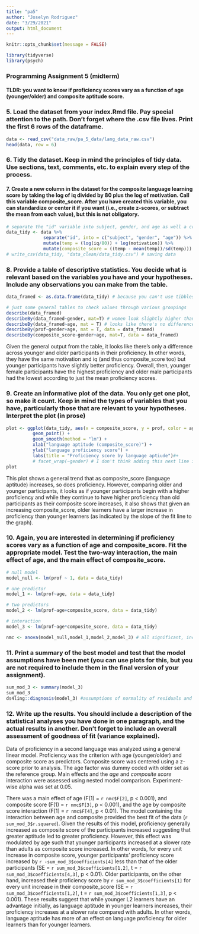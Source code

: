 ```yaml
---
title: "pa5"
author: "Joselyn Rodriguez"
date: "3/29/2021"
output: html_document
---
```


```r
knitr::opts_chunk$set(message = FALSE)
```

```r
library(tidyverse)
library(psych)
```
###  Programming Assignment 5 (midterm)

#### TLDR: you want to know if proficiency scores vary as a function of age (younger/older) and composite aptitude score.

### 5. Load the dataset from your index.Rmd file. Pay special attention to the path. Don’t forget where the .csv file lives. Print the first 6 rows of the dataframe.

```r
data <- read_csv("data_raw/pa_5_data/lang_data_raw.csv")
head(data, row = 6)
```
### 6. Tidy the dataset. Keep in mind the principles of tidy data. Use sections, text, comments, etc. to explain every step of the process.

#### 7. Create a new column in the dataset for the composite language learning score by taking the log of iq divided by 80 plus the log of motivation. Call this variable composite_score. After you have created this variable, you can standardize or center it if you want (i.e., create z-scores, or subtract the mean from each value), but this is not obligatory.

```r

# separate the "id" variable into subject, gender, and age as well a create new variable "composite_score"
data_tidy <- data %>% 
              separate("id", into = c("subject", "gender", "age")) %>% 
              mutate(temp = (log(iq/80)) + log(motivation)) %>% 
              mutate(composite_score = ((temp - mean(temp))/sd(temp))) # NOTE: i do use the zscore
# write_csv(data_tidy, "data_clean/data_tidy.csv") # saving data
```

### 8. Provide a table of descriptive statistics. You decide what is relevant based on the variables you have and your hypotheses. Include any observations you can make from the table.

```r
data_framed <- as.data.frame(data_tidy) # because you can't use tibbles with this function

# just some general tables to check values through various groupings
describe(data_framed)
describeBy(data_framed~gender, mat=T) # women look slightly higher than men in motivation, prof, and composite_score
describeBy(data_framed~age, mat = T) # looks like there's no differences in anything except prof. across age
describeBy(prof~gender+age, mat = T, data = data_framed)
describeBy(composite_score~gender+age, mat=T, data = data_framed)
```
Given the general output from the table, it looks like there's only a difference across younger and older participants in their proficiency. In other words, they have the same motivation and iq (and thus composite_score too) but younger participants have slightly better proficiency. Overall, then, younger female participants have the highest proficiency and older male participants had the lowest according to just the mean proficiency scores.

### 9. Create an informative plot of the data. You only get one plot, so make it count. Keep in mind the types of variables that you have, particularly those that are relevant to your hypotheses. Interpret the plot (in prose)


```r

plot <- ggplot(data_tidy, aes(x = composite_score, y = prof, color = age)) + 
          geom_point() +
          geom_smooth(method = "lm") +
          xlab("language aptitude (composite_score)") +
          ylab("language proficiency score") +
          labs(title = "Proficiency score by language aptiude")#+ 
          # facet_wrap(~gender) # I don't think adding this next line is necessary, but it might be interesting to include the overall difference between male and female learners. Although the trend that younger participants being more proficient is true across both so it's not necessary.
plot
```


This plot shows a general trend that as composite_score (language aptitude) increases, so does proficiency. However, comparing older and younger participants, it looks as if younger participants begin with a higher proficiency and while they continue to have higher proficiency than old participants as their composite score increases, it also shows that given an increasing composite_score, older learners have a larger increase in proficiency than younger learners (as indicated by the slope of the fit line to the graph).


### 10. Again, you are interested in determining if proficiency scores vary as a function of age and composite_score. Fit the appropriate model. Test the two-way interaction, the main effect of age, and the main effect of composite_score.

```r

# null model 
model_null <- lm(prof ~ 1, data = data_tidy)

# one predictor  
model_1 <- lm(prof~age, data = data_tidy)

# two predictors
model_2 <- lm(prof~age+composite_score, data = data_tidy)

# interaction
model_3 <- lm(prof~age*composite_score, data = data_tidy)

nmc <- anova(model_null,model_1,model_2,model_3) # all significant, including predictors and interaction is justified
```

### 11. Print a summary of the best model and test that the model assumptions have been met (you can use plots for this, but you are not required to include them in the final version of your assignment).

```r
sum_mod_3 <- summary(model_3)
sum_mod_3
ds4ling::diagnosis(model_3) #assumptions of normality of residuals and homoskedasticity seem good!
```

### 12. Write up the results. You should include a description of the statistical analyses you have done in one paragraph, and the actual results in another. Don’t forget to include an overall assessment of goodness of fit (variance explained).

Data of proficiency in a second language was analyzed using a general linear model. Proficiency was the criterion with age (younger/older) and composite score as predictors. Composite score was centered using a z-score prior to analysis. The age factor was dummy coded with older set as the reference group. Main effects and the *age* and *composite score* interaction were assessed using nested model comparison. Experiment-wise alpha was set at 0.05.

There was a main effect of age (F(1) = `r nmc$F[2]`, p < 0.001), and composite score (F(1) = `r nmc$F[3]`, p < 0.001), and the age by composite score interaction (F[1] = `r nmc$F[4]`, p < 0.01). The model containing the interaction between age and composite provided the best fit of the data (`r sum_mod_3$r.squared`). Given the results of this model, proficiency generally increased as composite score of the participants increased suggesting that greater aptitude led to greater proficiency. However, this effect was modulated by age such that younger participants increased at a slower rate than adults as composite score increased. In other words, for every unit increase in composite score, younger participants' proficiency score increased by `r -sum_mod_3$coefficients[4]` less than that of the older participants (SE = `r sum_mod_3$coefficients[1,2]`, t = `r sum_mod_3$coefficients[4,3]`, p < 0.01). Older participants, on the other hand, increased their proficiency score by `r sum_mod_3$coefficients[1]` for every unit increase in their composite_score (SE = `r sum_mod_3$coefficients[1,2]`, t = `r sum_mod_3$coefficients[1,3]`, p < 0.001). These results suggest that while younger L2 learners have an advantage initially, as language aptitude in younger learners increases, their proficiency increases at a slower rate compared with adults. In other words, language aptitude has more of an effect on language proficiency for older learners than for younger learners.



